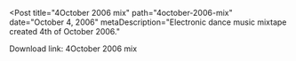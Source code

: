 
<Post
  title="4October 2006 mix"
  path="4october-2006-mix"
  date="October 4, 2006"
  metaDescription="Electronic dance music mixtape created 4th of October 2006."
>

Download link: 4October 2006 mix

</Post>